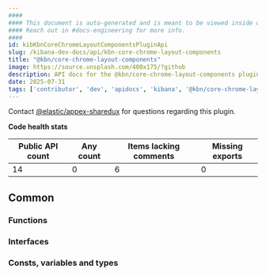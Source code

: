 ```yaml
---
####
#### This document is auto-generated and is meant to be viewed inside our experimental, new docs system.
#### Reach out in #docs-engineering for more info.
####
id: kibKbnCoreChromeLayoutComponentsPluginApi
slug: /kibana-dev-docs/api/kbn-core-chrome-layout-components
title: "@kbn/core-chrome-layout-components"
image: https://source.unsplash.com/400x175/?github
description: API docs for the @kbn/core-chrome-layout-components plugin
date: 2025-07-31
tags: ['contributor', 'dev', 'apidocs', 'kibana', '@kbn/core-chrome-layout-components']
---
```




Contact [@elastic/appex-sharedux](https://github.com/orgs/elastic/teams/appex-sharedux) for questions regarding this plugin.

**Code health stats**

| Public API count  | Any count | Items lacking comments | Missing exports |
|-------------------|-----------|------------------------|-----------------|
| 14 | 0 | 6 | 0 |

## Common

### Functions
<DocDefinitionList data={kbnCoreChromeLayoutComponentsObj.common.functions}/>

### Interfaces
<DocDefinitionList data={kbnCoreChromeLayoutComponentsObj.common.interfaces}/>

### Consts, variables and types
<DocDefinitionList data={kbnCoreChromeLayoutComponentsObj.common.misc}/>

